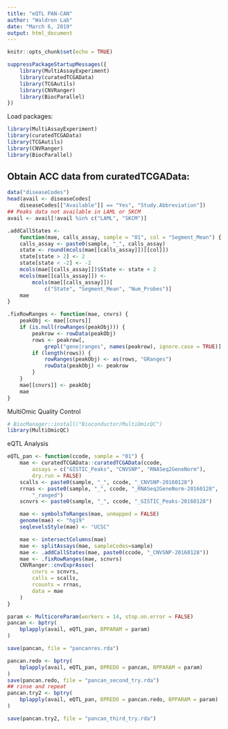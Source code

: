 ```yaml
---
title: "eQTL PAN-CAN"
author: "Waldron Lab"
date: "March 6, 2019"
output: html_document
---
```


```r
knitr::opts_chunk$set(echo = TRUE)
```

```r
suppressPackageStartupMessages({
    library(MultiAssayExperiment)
    library(curatedTCGAData)
    library(TCGAutils)
    library(CNVRanger)
    library(BiocParallel)
})
```

Load packages:

```r
library(MultiAssayExperiment)
library(curatedTCGAData)
library(TCGAutils)
library(CNVRanger)
library(BiocParallel)
```

## Obtain ACC data from curatedTCGAData:
```r
data("diseaseCodes")
head(avail <- diseaseCodes[
    diseaseCodes[["Available"]] == "Yes", "Study.Abbreviation"])
## Peaks data not available in LAML or SKCM
avail <- avail[!avail %in% c("LAML", "SKCM")]
```

```r
.addCallStates <-
    function(mae, calls_assay, sample = "01", col = "Segment_Mean") {
    calls_assay <- paste0(sample, "_", calls_assay)
    state <- round(mcols(mae[[calls_assay]])[[col]])
    state[state > 2] <- 2
    state[state < -2] <- -2
    mcols(mae[[calls_assay]])$State <- state + 2
    mcols(mae[[calls_assay]]) <-
        mcols(mae[[calls_assay]])[
            c("State", "Segment_Mean", "Num_Probes")]
    mae
}

.fixRowRanges <- function(mae, cnvrs) {
    peakObj <- mae[[cnvrs]]
    if (is.null(rowRanges(peakObj))) {
        peakrow <- rowData(peakObj)
        rows <- peakrow[,
            grepl("gene|ranges", names(peakrow), ignore.case = TRUE)]
        if (length(rows)) {
            rowRanges(peakObj) <- as(rows, "GRanges")
            rowData(peakObj) <- peakrow
        }
    }
    mae[[cnvrs]] <- peakObj
    mae
}
```

MultiOmic Quality Control

```r
# BiocManager::install("Bioconductor/MultiOmicQC")
library(MultiOmicQC)
```

eQTL Analysis


```r
eQTL_pan <- function(ccode, sample = "01") {
    mae <- curatedTCGAData::curatedTCGAData(ccode,
        assays = c("GISTIC_Peaks", "CNVSNP", "RNASeq2GeneNorm"),
        dry.run = FALSE)
    scalls <- paste0(sample, "_", ccode, "_CNVSNP-20160128")
    rrnas <- paste0(sample, "_", ccode, "_RNASeq2GeneNorm-20160128",
        "_ranged")
    scnvrs <- paste0(sample, "_", ccode, "_GISTIC_Peaks-20160128")

    mae <- symbolsToRanges(mae, unmapped = FALSE)
    genome(mae) <- "hg19"
    seqlevelsStyle(mae) <- "UCSC"

    mae <- intersectColumns(mae)
    mae <- splitAssays(mae, sampleCodes=sample)
    mae <- .addCallStates(mae, paste0(ccode, "_CNVSNP-20160128"))
    mae <- .fixRowRanges(mae, scnvrs)
    CNVRanger::cnvExprAssoc(
        cnvrs = scnvrs,
        calls = scalls,
        rcounts = rrnas,
        data = mae
    )
}
```

```r
param <- MulticoreParam(workers = 14, stop.on.error = FALSE)
pancan <- bptry(
    bplapply(avail, eQTL_pan, BPPARAM = param)
)

save(pancan, file = "pancanres.rda")
```

```r
pancan.redo <- bptry(
    bplapply(avail, eQTL_pan, BPREDO = pancan, BPPARAM = param)
)
save(pancan.redo, file = "pancan_second_try.rda")
## rinse and repeat
pancan.try2 <- bptry(
    bplapply(avail, eQTL_pan, BPREDO = pancan.redo, BPPARAM = param)
)

save(pancan.try2, file = "pancan_third_try.rda")
```

